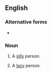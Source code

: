 ==English==

===Alternative forms===
* {{l|en|gaupus}}

===Noun===
{{en-noun|es}}

# {{lb|en|obsolete}} A [[silly]] person.
# {{lb|en|obsolete}} A [[lazy]] person.